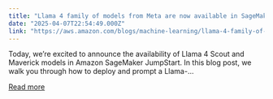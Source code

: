 ```yaml
---
title: "Llama 4 family of models from Meta are now available in SageMaker JumpStart"
date: "2025-04-07T22:54:49.000Z"
link: "https://aws.amazon.com/blogs/machine-learning/llama-4-family-of-models-from-meta-are-now-available-in-sagemaker-jumpstart/"
---
```


Today, we’re excited to announce the availability of Llama 4 Scout and Maverick&nbsp;models in Amazon SageMaker JumpStart. In this blog post, we walk you through how to deploy and prompt a&nbsp;Llama-...

[Read more](https://aws.amazon.com/blogs/machine-learning/llama-4-family-of-models-from-meta-are-now-available-in-sagemaker-jumpstart/)
